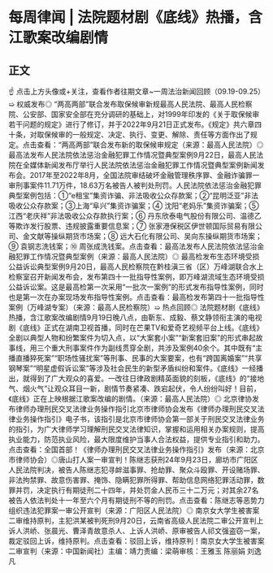 # 每周律闻 | 法院题材剧《底线》热播，含江歌案改编剧情
## 正文
☝ 点击上方头像或+关注，查看作者往期文章~一周法治新闻回顾（09.19-09.25）➯ 权威发布◎ “两高两部”联合发布取保候审新规最高人民法院、最高人民检察院、公安部、国家安全部在充分调研的基础上，对1999年印发的《关于取保候审若干问题的规定》进行了修订，并于2022年9月21日正式发布。《规定》共六章四十条，对取保候审的一般规定、决定、执行、变更、解除、责任等方面作出了规定。点击查看：“两高两部”联合发布新的取保候审规定（来源：最高人民法院）◎ 最高法发布人民法院依法惩治金融犯罪工作情况暨典型案例9月22日，最高人民法院在全媒体新闻发布厅举行人民法院依法惩治金融犯罪工作情况暨典型案例新闻发布会。2017年至2022年8月，全国法院审结破坏金融管理秩序罪、金融诈骗罪一审刑事案件11.71万件，18.63万名被告人被判处刑罚。人民法院依法惩治金融犯罪典型案例包括：①“e租宝”集资诈骗、非法吸收公众存款案；②“昆明泛亚”非法吸收公众存款案；③上海“阜兴”集资诈骗案；④ 沈阳“老妈乐”集资诈骗案；⑤ 江西“老庆祥”非法吸收公众存款执行案；⑥ 丹东欣泰电气股份有限公司、温德乙等欺诈发行股票、违规披露重要信息案；⑦ 张家港保税区伊世顿国际贸易有限公司、金文献等操纵期货市场案；⑧ 远大石化有限公司、吴向东操纵期货市场案；⑨ 袁钢志洗钱案；⑩ 周张成洗钱案。点击查看：最高法发布人民法院依法惩治金融犯罪工作情况暨典型案例（来源：最高人民法院）◎ 最高检发布生态环境受损公益诉讼典型案例9月20日，最高人民检察院在黔桂滇三省（区）万峰湖联合水上检察室召开新闻发布会，发布第四十一批指导性案例，即万峰湖流域生态环境受损公益诉讼案。这是最高检第一次采用“一批次一案例”的形式发布指导性案例，同时也是第一次在办案现场发布指导性案例。点击查看：最高检发布第四十一批指导性案例（万峰湖专案）（来源：最高人民检察院）➯ 热点回顾◎ 法院题材剧《底线》热播，含江歌案改编剧情9月19日晚八点，由靳东、成毅、蔡文静领衔主演的电视剧《底线》正式在湖南卫视首播，同时在芒果TV和爱奇艺视频平台上线。《底线》全剧以典型人物和纷繁案件为切入点，以“大案套小案”“新案套旧案”的形式串起故事线，用三个重大刑事案件作为副线贯穿全剧，共涉及案例40余个。其中既有“主播直播猝死案”“职场性骚扰案”等刑事、民事的大案要案，也有“跨国离婚案”“共享钢琴案”“明星虚假诉讼案”等涉及社会民生的新型矛盾纠纷和案件。《底线》一经播出，就得到了广大观众的喜爱。一改往日律政剧精英面貌的刻板，《底线》的“接地气、烟火气”让观众耳目一新，剧情节奏紧凑、跌宕起伏，令人纷纷叫好！目前，《底线》正在上映根据江歌案改编的剧情。（来源：最高人民法院）◎ 北京律协发布律师办理刑民交叉法律业务操作指引北京市律师协会发布《律师办理刑民交叉法律业务操作指引》电子书，该指引是北京市律师协会第一部关于刑民交叉法律业务的指引，为广大律师学习理解刑民交叉法律知识，掌握和运用相关办案规则，提高执业能力，防范执业风险，最大限度维护当事人合法权益，提供专业指引和助力。点击查看：全国首部！《律师办理刑民交叉法律业务操作指引》发布（来源：北京市律师协会）◎唐山打人案一审宣判！陈继志获刑24年9月23日，廊坊市广阳区人民法院判决，被告人陈继志犯寻衅滋事罪、抢劫罪、聚众斗殴罪、开设赌场罪、非法拘禁罪、故意伤害罪、掩饰、隐瞒犯罪所得罪、帮助信息网络犯罪活动罪，数罪并罚，决定执行有期徒刑二十四年，并处罚金人民币三十二万元；对其余27名被告人依法判处十一年至六个月有期徒刑不等的刑罚。点击查看：陈继志等恶势力组织违法犯罪案一审公开宣判（来源：广阳区人民法院）◎ 南京女大学生被害案二审维持原判，主犯洪某被判死刑9月20日，云南省高级人民法院二审公开宣判上诉人洪峤、张晨光、曹泽青故意杀人、上诉人洪峤、原审被告人祁文强盗窃一案，裁定驳回上诉，维持原判。点击查看：驳回上诉，维持原判！南京女大学生被害案二审宣判（来源：中国新闻社）主编：靖力责编：梁萌审核：王雅玉 陈丽娟 刘逸凡